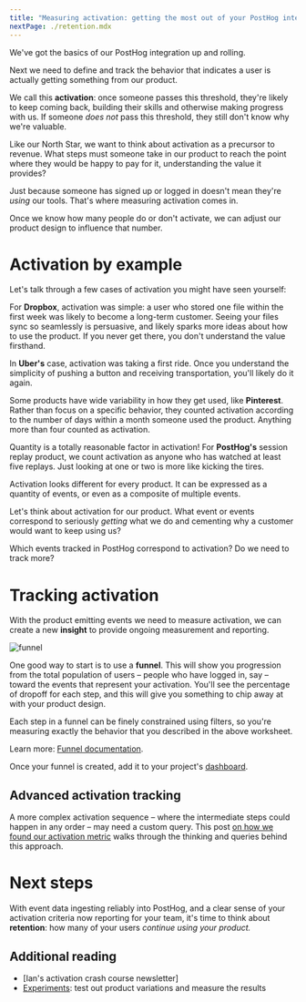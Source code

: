 ```yaml
---
title: "Measuring activation: getting the most out of your PostHog integration"
nextPage: ./retention.mdx
---
```



<AnalyticsPlannerTip />

We've got the basics of our PostHog integration up and rolling.

Next we need to define and track the behavior that indicates a user is actually getting something from our product.

We call this **activation**: once someone passes this threshold, they're likely to keep coming back, building their skills and otherwise making progress with us. If someone *does not* pass this threshold, they still don't know why we're valuable.

Like our North Star, we want to think about activation as a precursor to revenue. What steps must someone take in our product to reach the point where they would be happy to pay for it, understanding the value it provides?

Just because someone has signed up or logged in doesn't mean they're *using* our tools. That's where measuring activation comes in.

Once we know how many people do or don't activate, we can adjust our product design to influence that number.

# Activation by example

Let's talk through a few cases of activation you might have seen yourself:

For **Dropbox**, activation was simple: a user who stored one file within the first week was likely to become a long-term customer. Seeing your files sync so seamlessly is persuasive, and likely sparks more ideas about how to use the product. If you never get there, you don't understand the value firsthand.

In **Uber's** case, activation was taking a first ride. Once you understand the simplicity of pushing a button and receiving transportation, you'll likely do it again.

Some products have wide variability in how they get used, like **Pinterest**. Rather than focus on a specific behavior, they counted activation according to the number of days within a month someone used the product. Anything more than four counted as activation.

Quantity is a totally reasonable factor in activation! For **PostHog's** session replay product, we count activation as anyone who has watched at least five replays. Just looking at one or two is more like kicking the tires.

Activation looks different for every product. It can be expressed as a quantity of events, or even as a composite of multiple events.

<Admonition icon="IconPencil" title="Activation planning">

Let's think about activation for our product. What event or events correspond to seriously *getting* what we do and cementing why a customer would want to keep using us?

Which events tracked in PostHog correspond to activation? Do we need to track more?

</Admonition>

# Tracking activation

With the product emitting events we need to measure activation, we can create a new **insight** to provide ongoing measurement and reporting.  

![funnel](https://res.cloudinary.com/dmukukwp6/image/upload/funnel_aa53c78746.png)

One good way to start is to use a **funnel**. This will show you progression from the total population of users – people who have logged in, say – toward the events that represent your activation. You'll see the percentage of dropoff for each step, and this will give you something to chip away at with your product design.

Each step in a funnel can be finely constrained using filters, so you're measuring exactly the behavior that you described in the above worksheet.

Learn more: [Funnel documentation](/docs/product-analytics/funnels).

Once your funnel is created, add it to your project's [dashboard](/docs/product-analytics/dashboards). 

## Advanced activation tracking

A more complex activation sequence – where the intermediate steps could happen in any order – may need a custom query. This post [on how we found our activation metric](product-engineers/activation-metrics) walks through the thinking and queries behind this approach.

# Next steps

With event data ingesting reliably into PostHog, and a clear sense of your activation criteria now reporting for your team, it's time to think about **retention**: how many of your users *continue using your product.*

## Additional reading

- [Ian's activation crash course newsletter]  
- [Experiments](/experiments): test out product variations and measure the results